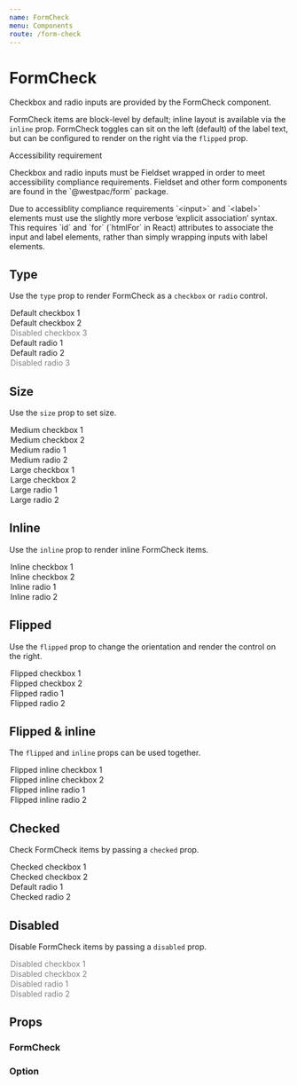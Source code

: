 ```yaml
---
name: FormCheck
menu: Components
route: /form-check
---
```



# FormCheck

Checkbox and radio inputs are provided by the FormCheck component.

FormCheck items are block-level by default; inline layout is available via the `inline` prop. FormCheck toggles can sit on the left (default) of the label text, but can be configured to render on the right via the `flipped` prop.

<Alert appearance="information">
	<AlertHeading>Accessibility requirement</AlertHeading>
	<p>
		Checkbox and radio inputs must be Fieldset wrapped in order to meet accessibility compliance
		requirements. Fieldset and other form components are found in the `@westpac/form` package.
	</p>
	<p>
		Due to accessiblity compliance requirements `&lt;input&gt;` and `&lt;label&gt;` elements must
		use the slightly more verbose ‘explicit association’ syntax. This requires `id` and `for`
		(`htmlFor` in React) attributes to associate the input and label elements, rather than simply
		wrapping inputs with label elements.
	</p>
</Alert>

## Type

Use the `type` prop to render FormCheck as a `checkbox` or `radio` control.

<Playground>
	<FormCheck type="checkbox" name="example-checkbox">
		<Option value="1">Default checkbox 1</Option>
		<Option value="2">Default checkbox 2</Option>
		<Option value="2" disabled>
			Disabled checkbox 3
		</Option>
	</FormCheck>
</Playground>

<Playground>
	<FormCheck type="radio" name="example-radio">
		<Option value="1">Default radio 1</Option>
		<Option value="2">Default radio 2</Option>
		<Option value="2" disabled>
			Disabled radio 3
		</Option>
	</FormCheck>
</Playground>

## Size

Use the `size` prop to set size.

<Playground>
	<FormCheck type="checkbox" name="example-checkbox-medium" size="medium">
		<Option value="1">Medium checkbox 1</Option>
		<Option value="2">Medium checkbox 2</Option>
	</FormCheck>
	<FormCheck type="radio" name="example-radio-medium" size="medium">
		<Option value="1">Medium radio 1</Option>
		<Option value="2">Medium radio 2</Option>
	</FormCheck>
</Playground>

<Playground>
	<FormCheck type="checkbox" name="example-checkbox-large" size="large">
		<Option value="1">Large checkbox 1</Option>
		<Option value="2">Large checkbox 2</Option>
	</FormCheck>
	<FormCheck type="radio" name="example-radio-large" size="large">
		<Option value="1">Large radio 1</Option>
		<Option value="2">Large radio 2</Option>
	</FormCheck>
</Playground>

## Inline

Use the `inline` prop to render inline FormCheck items.

<Playground>
	<FormCheck type="checkbox" name="example-checkbox-inline" inline>
		<Option value="1">Inline checkbox 1</Option>
		<Option value="2">Inline checkbox 2</Option>
	</FormCheck>
	<FormCheck type="radio" name="example-radio-inline" inline>
		<Option value="1">Inline radio 1</Option>
		<Option value="2">Inline radio 2</Option>
	</FormCheck>
</Playground>

## Flipped

Use the `flipped` prop to change the orientation and render the control on the right.

<Playground>
	<FormCheck type="checkbox" name="example-checkbox-flipped" flipped>
		<Option value="1">Flipped checkbox 1</Option>
		<Option value="2">Flipped checkbox 2</Option>
	</FormCheck>
	<FormCheck type="radio" name="example-radio-flipped" flipped>
		<Option value="1">Flipped radio 1</Option>
		<Option value="2">Flipped radio 2</Option>
	</FormCheck>
</Playground>

## Flipped & inline

The `flipped` and `inline` props can be used together.

<Playground>
	<FormCheck type="checkbox" name="example-checkbox-flipped-inline" flipped inline>
		<Option value="1">Flipped inline checkbox 1</Option>
		<Option value="2">Flipped inline checkbox 2</Option>
	</FormCheck>
	<FormCheck type="radio" name="example-radio-flipped-inline" flipped inline>
		<Option value="1">Flipped inline radio 1</Option>
		<Option value="2">Flipped inline radio 2</Option>
	</FormCheck>
</Playground>

## Checked

Check FormCheck items by passing a `checked` prop.

<Playground>
	<FormCheck type="checkbox" name="example-checkbox-checked">
		<Option value="1" checked>
			Checked checkbox 1
		</Option>
		<Option value="2" checked>
			Checked checkbox 2
		</Option>
	</FormCheck>
	<FormCheck type="radio" name="example-radio-checked">
		<Option value="1">Default radio 1</Option>
		<Option value="2" checked>
			Checked radio 2
		</Option>
	</FormCheck>
</Playground>

## Disabled

Disable FormCheck items by passing a `disabled` prop.

<Playground>
	<FormCheck type="checkbox" name="example-checkbox-disabled">
		<Option value="1" disabled>
			Disabled checkbox 1
		</Option>
		<Option value="2" disabled>
			Disabled checkbox 2
		</Option>
	</FormCheck>
	<FormCheck type="radio" name="example-radio-disabled">
		<Option value="1" disabled>
			Disabled radio 1
		</Option>
		<Option value="2" disabled>
			Disabled radio 2
		</Option>
	</FormCheck>
</Playground>

## Props

### FormCheck

<PropsTable of={FormCheck} />

### Option

<PropsTable of={Option} />
